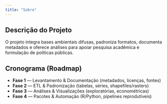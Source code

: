 ```yaml
---
title: "Sobre"
---
```


## Descrição do Projeto
O projeto integra bases ambientais difusas, padroniza formatos, documenta metadados e oferece análises para apoiar pesquisa acadêmica e formulação de políticas públicas.

## Cronograma (Roadmap)
- **Fase 1** — Levantamento & Documentação (metadados, licenças, fontes)  
- **Fase 2** — ETL & Padronização (tabelas, séries, shapefiles/rasters)  
- **Fase 3** — Análises & Visualizações (exploratórias, econométricas)  
- **Fase 4** — Pacotes & Automação (R/Python, pipelines reprodutíveis)
